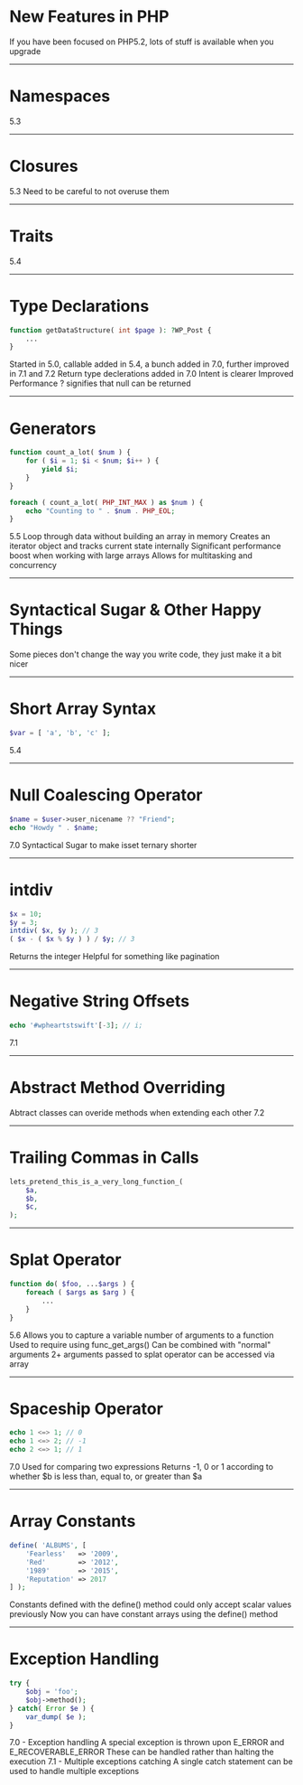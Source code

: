 
# New Features in PHP

<Notes>
	If you have been focused on PHP5.2, lots of stuff is available when you upgrade
</Notes>

---

# Namespaces

<Notes>
	5.3
</Notes>

---

# Closures

<Notes>
	5.3
	Need to be careful to not overuse them
</Notes>

---

# Traits

<Notes>
	5.4
</Notes>

---

# Type Declarations 

```php
function getDataStructure( int $page ): ?WP_Post {
	...
}
```

<Notes>
	Started in 5.0, callable added in 5.4, a bunch added in 7.0, further improved in 7.1 and 7.2
	Return type declerations added in 7.0
	Intent is clearer
	Improved Performance
	? signifies that null can be returned
</Notes>

---

# Generators

```php
function count_a_lot( $num ) {
    for ( $i = 1; $i < $num; $i++ ) {
        yield $i;
    }
}

foreach ( count_a_lot( PHP_INT_MAX ) as $num ) {
	echo "Counting to " . $num . PHP_EOL;
}
```

<Notes>
	5.5
	Loop through data without building an array in memory
	Creates an iterator object and tracks current state internally
	Significant performance boost when working with large arrays
	Allows for multitasking and concurrency
</Notes>

---

# Syntactical Sugar & Other Happy Things

<Notes>
	Some pieces don't change the way you write code, they just make it a bit nicer 
</Notes>

---

# Short Array Syntax

```php
$var = [ 'a', 'b', 'c' ];
```

<Notes>
	5.4
</Notes>

---

# Null Coalescing Operator

```php
$name = $user->user_nicename ?? "Friend";
echo "Howdy " . $name;
```

<Notes>
	7.0
	Syntactical Sugar to make isset ternary shorter
</Notes>

---

# intdiv

```php
$x = 10;
$y = 3;
intdiv( $x, $y ); // 3
( $x - ( $x % $y ) ) / $y; // 3 
```

<Notes>
	Returns the integer 
	Helpful for something like pagination
</Notes>


---

# Negative String Offsets

```php
echo '#wpheartstswift'[-3]; // i;
```

<Notes>
	7.1
</Notes>

---

# Abstract Method Overriding

<Notes>
	Abtract classes can overide methods when extending each other
	7.2
</Notes>

---

# Trailing Commas in Calls

```php
lets_pretend_this_is_a_very_long_function_(
	$a,
	$b,
	$c,
);
```

---

# Splat Operator

```php
function do( $foo, ...$args ) {
	foreach ( $args as $arg ) {
		...
	}
}
```

<Notes>
	5.6
	Allows you to capture a variable number of arguments to a function
	Used to require using func_get_args()
	Can be combined with "normal" arguments
	2+ arguments passed to splat operator can be accessed via array
</Notes>

---

# Spaceship Operator

```php
echo 1 <=> 1; // 0
echo 1 <=> 2; // -1
echo 2 <=> 1; // 1
```

<Notes>
	7.0
	Used for comparing two expressions
	Returns -1, 0 or 1 according to whether $b is less than, equal to, or greater than $a
</Notes>

---

# Array Constants

```php
define( 'ALBUMS', [
	'Fearless'   => '2009',
	'Red' 	     => '2012',
	'1989'       => '2015',
	'Reputation' => 2017
] );
```

<Notes>
	Constants defined with the define() method could only accept scalar values previously
	Now you can have constant arrays using the define() method
</Notes>

---

# Exception Handling

```php
try {
    $obj = 'foo';
    $obj->method();
} catch( Error $e ) {
    var_dump( $e );
}
```

<Notes>
	7.0 - Exception handling
	A special exception is thrown upon E_ERROR and E_RECOVERABLE_ERROR
	These can be handled rather than halting the execution
	7.1 - Multiple exceptions catching
	A single catch statement can be used to handle multiple exceptions
</Notes>
